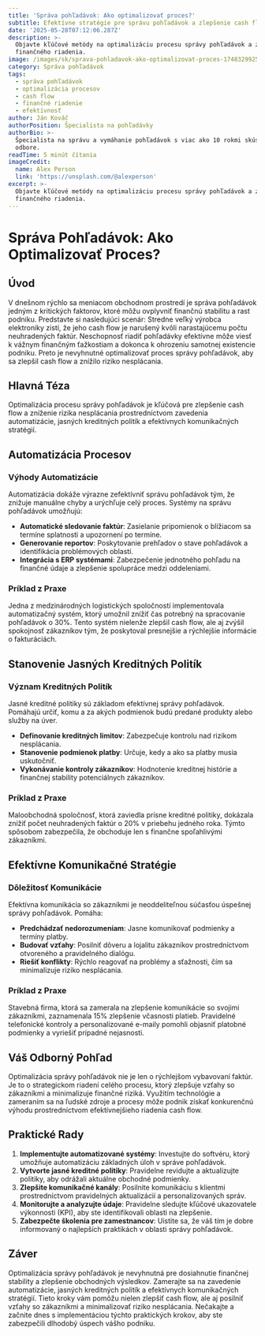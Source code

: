 ```yaml
---
title: 'Správa pohľadávok: Ako optimalizovať proces?'
subtitle: Efektívne stratégie pre správu pohľadávok a zlepšenie cash flow
date: '2025-05-28T07:12:06.287Z'
description: >-
  Objavte kľúčové metódy na optimalizáciu procesu správy pohľadávok a zlepšenie
  finančného riadenia.
image: /images/sk/sprava-pohladavok-ako-optimalizovat-proces-1748329925951.jpg
category: Správa pohľadávok
tags:
  - správa pohľadávok
  - optimalizácia procesov
  - cash flow
  - finančné riadenie
  - efektívnosť
author: Ján Kováč
authorPosition: Špecialista na pohľadávky
authorBio: >-
  Špecialista na správu a vymáhanie pohľadávok s viac ako 10 rokmi skúseností v
  odbore.
readTime: 5 minút čítania
imageCredit:
  name: Alex Person
  link: 'https://unsplash.com/@alexperson'
excerpt: >-
  Objavte kľúčové metódy na optimalizáciu procesu správy pohľadávok a zlepšenie
  finančného riadenia.
---
```

# Správa Pohľadávok: Ako Optimalizovať Proces?

## Úvod

V dnešnom rýchlo sa meniacom obchodnom prostredí je správa pohľadávok jedným z kritických faktorov, ktoré môžu ovplyvniť finančnú stabilitu a rast podniku. Predstavte si nasledujúci scenár: Stredne veľký výrobca elektroniky zistí, že jeho cash flow je narušený kvôli narastajúcemu počtu neuhradených faktúr. Neschopnosť riadiť pohľadávky efektívne môže viesť k vážnym finančným ťažkostiam a dokonca k ohrozeniu samotnej existencie podniku. Preto je nevyhnutné optimalizovať proces správy pohľadávok, aby sa zlepšil cash flow a znížilo riziko nesplácania.

## Hlavná Téza

Optimalizácia procesu správy pohľadávok je kľúčová pre zlepšenie cash flow a zníženie rizika nesplácania prostredníctvom zavedenia automatizácie, jasných kreditných politík a efektívnych komunikačných stratégií.

## Automatizácia Procesov

### Výhody Automatizácie

Automatizácia dokáže výrazne zefektívniť správu pohľadávok tým, že znižuje manuálne chyby a urýchľuje celý proces. Systémy na správu pohľadávok umožňujú:

- **Automatické sledovanie faktúr**: Zasielanie pripomienok o blížiacom sa termíne splatnosti a upozornení po termíne.
- **Generovanie reportov**: Poskytovanie prehľadov o stave pohľadávok a identifikácia problémových oblastí.
- **Integrácia s ERP systémami**: Zabezpečenie jednotného pohľadu na finančné údaje a zlepšenie spolupráce medzi oddeleniami.

### Príklad z Praxe

Jedna z medzinárodných logistických spoločností implementovala automatizačný systém, ktorý umožnil znížiť čas potrebný na spracovanie pohľadávok o 30%. Tento systém nielenže zlepšil cash flow, ale aj zvýšil spokojnosť zákazníkov tým, že poskytoval presnejšie a rýchlejšie informácie o fakturáciách.

## Stanovenie Jasných Kreditných Politík

### Význam Kreditných Politík

Jasné kreditné politiky sú základom efektívnej správy pohľadávok. Pomáhajú určiť, komu a za akých podmienok budú predané produkty alebo služby na úver.

- **Definovanie kreditných limitov**: Zabezpečuje kontrolu nad rizikom nesplácania.
- **Stanovenie podmienok platby**: Určuje, kedy a ako sa platby musia uskutočniť.
- **Vykonávanie kontroly zákazníkov**: Hodnotenie kreditnej histórie a finančnej stability potenciálnych zákazníkov.

### Príklad z Praxe

Maloobchodná spoločnosť, ktorá zaviedla prísne kreditné politiky, dokázala znížiť počet neuhradených faktúr o 20% v priebehu jedného roka. Týmto spôsobom zabezpečila, že obchoduje len s finančne spoľahlivými zákazníkmi.

## Efektívne Komunikačné Stratégie

### Dôležitosť Komunikácie

Efektívna komunikácia so zákazníkmi je neoddeliteľnou súčasťou úspešnej správy pohľadávok. Pomáha:

- **Predchádzať nedorozumeniam**: Jasne komunikovať podmienky a termíny platby.
- **Budovať vzťahy**: Posilniť dôveru a lojalitu zákazníkov prostredníctvom otvoreného a pravidelného dialógu.
- **Riešiť konflikty**: Rýchlo reagovať na problémy a sťažnosti, čím sa minimalizuje riziko nesplácania.

### Príklad z Praxe

Stavebná firma, ktorá sa zamerala na zlepšenie komunikácie so svojimi zákazníkmi, zaznamenala 15% zlepšenie včasnosti platieb. Pravidelné telefonické kontroly a personalizované e-maily pomohli objasniť platobné podmienky a vyriešiť prípadné nejasnosti.

## Váš Odborný Pohľad

Optimalizácia správy pohľadávok nie je len o rýchlejšom vybavovaní faktúr. Je to o strategickom riadení celého procesu, ktorý zlepšuje vzťahy so zákazníkmi a minimalizuje finančné riziká. Využitím technológie a zameraním sa na ľudské zdroje a procesy môže podnik získať konkurenčnú výhodu prostredníctvom efektívnejšieho riadenia cash flow.

## Praktické Rady

1. **Implementujte automatizované systémy**: Investujte do softvéru, ktorý umožňuje automatizáciu základných úloh v správe pohľadávok.
2. **Vytvorte jasné kreditné politiky**: Pravidelne revidujte a aktualizujte politiky, aby odrážali aktuálne obchodné podmienky.
3. **Zlepšite komunikačné kanály**: Posilnite komunikáciu s klientmi prostredníctvom pravidelných aktualizácií a personalizovaných správ.
4. **Monitorujte a analyzujte údaje**: Pravidelne sledujte kľúčové ukazovatele výkonnosti (KPI), aby ste identifikovali oblasti na zlepšenie.
5. **Zabezpečte školenia pre zamestnancov**: Uistite sa, že váš tím je dobre informovaný o najlepších praktikách v oblasti správy pohľadávok.

## Záver

Optimalizácia správy pohľadávok je nevyhnutná pre dosiahnutie finančnej stability a zlepšenie obchodných výsledkov. Zamerajte sa na zavedenie automatizácie, jasných kreditných politík a efektívnych komunikačných stratégií. Tieto kroky vám pomôžu nielen zlepšiť cash flow, ale aj posilniť vzťahy so zákazníkmi a minimalizovať riziko nesplácania. Nečakajte a začnite dnes s implementáciou týchto praktických krokov, aby ste zabezpečili dlhodobý úspech vášho podniku.
